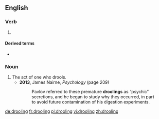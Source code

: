 ==English==

===Verb===
{{head|en|present participle}}

# {{present participle of|drool|lang=en|nocat=1}}

====Derived terms====
* {{l|en|droolingly}}

===Noun===
{{en-noun}}

# The act of one who drools.
#* '''2013''', James Nairne, ''Psychology'' (page 209)
#*: Pavlov referred to these premature '''droolings''' as “psychic” secretions, and he began to study why they occurred, in part to avoid future contamination of his digestion experiments.

[[de:drooling]]
[[fr:drooling]]
[[pl:drooling]]
[[vi:drooling]]
[[zh:drooling]]